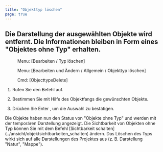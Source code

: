 ```yaml
---
title: "Objekttyp löschen"
page: true
---
```

## Die Darstellung der ausgew&#228;hlten Objekte wird entfernt. Die Informationen bleiben in Form eines &quot;Objektes ohne Typ&quot; erhalten.
<GeoMapper> <Menu> Menu: [Bearbeiten / Typ löschen] </Menu> </GeoMapper>
<GeoDesigner> <Menu> Menu: [Bearbeiten und Ändern / Allgemein / Objekttyp löschen] </Menu> 
 <Menu> Cmd: [ObjecttypeDelete] </Menu> </GeoDesigner>


1. Rufen Sie den Befehl auf.

2. Bestimmen Sie mit Hilfe des Objektfangs die gew&#252;nschten Objekte.

3. Dr&#252;cken Sie <Border>Enter</Border> , um die Auswahl zu best&#228;tigen. 




<Success>
Die Objekte haben nun den Status von &quot;Objekte ohne Typ&quot; und werden mit der tempor&#228;ren Darstellung angezeigt.
Die Sichtbarkeit von Objekten ohne Typ k&#246;nnen Sie mit dem Befehl [Sichtbarkeit schalten](../ansicht/objektsichtbarkeiten_schalten)
  &#228;ndern.
</Success>

<Success>
 Das L&#246;schen des Typs wirkt sich auf alle Darstellungen des Projektes aus (z. B. Darstellung &quot;Natur&quot;, &quot;Mappe&quot;).
</Success>
 